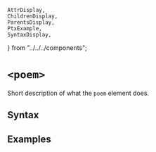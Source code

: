     AttrDisplay,
    ChildrenDisplay,
    ParentsDisplay,
    PtxExample,
    SyntaxDisplay,
} from "../../../components";

# `<poem>`

Short description of what the `poem` element does.

## Syntax

<SyntaxDisplay name="poem" />

## Examples

    